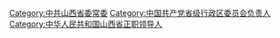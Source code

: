 [[Category:中共山西省委常委|Category:中共山西省委常委]]
[[Category:中国共产党省级行政区委员会负责人|Category:中国共产党省级行政区委员会负责人]]
[[Category:中华人民共和国山西省正职领导人|Category:中华人民共和国山西省正职领导人]]